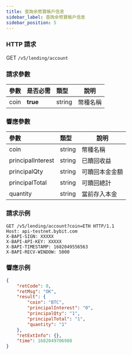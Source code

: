 ```yaml
---
title: 查詢余幣寶帳戶信息
sidebar_label: 查詢余幣寶帳戶信息
sidebar_position: 5
---
```


### HTTP 請求
GET `/v5/lending/account`

### 請求參數
| 參數 | 是否必需 | 類型 | 說明|
|:----- |:-------|:-----|------ |
|coin |**true** |string |幣種名稱|

### 響應參數
| 參數 | 類型 | 說明|
|:----- |:-----|----- |
|coin |string |幣種名稱 |
|principalInterest |string |已贖回收益 |
|principalQty |string |可贖回本金金額 |
|principalTotal |string |可贖回總計 |
|quantity	|string	|當前存入本金 |

### 請求示例

```http
GET /v5/lending/account?coin=ETH HTTP/1.1
Host: api-testnet.bybit.com
X-BAPI-SIGN: XXXXX
X-BAPI-API-KEY: XXXXX
X-BAPI-TIMESTAMP: 1682049556563
X-BAPI-RECV-WINDOW: 5000
```

### 響應示例

```json
{
    "retCode": 0,
    "retMsg": "OK",
    "result": {
        "coin": "BTC",
        "principalInterest": "0",
        "principalQty": "1",
        "principalTotal": "1",
        "quantity": "1"
    },
    "retExtInfo": {},
    "time": 1682049706988
}
```
